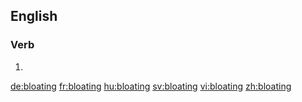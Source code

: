 ==English==

===Verb===
{{head|en|present participle}}

# {{present participle of|bloat|lang=en}}

[[de:bloating]]
[[fr:bloating]]
[[hu:bloating]]
[[sv:bloating]]
[[vi:bloating]]
[[zh:bloating]]